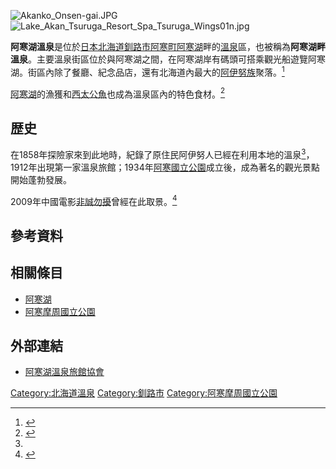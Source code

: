 {{Location map | Japan Hokkaido
| lat_deg = 43 | lat_min = 25 | lat_sec = 57.9 | lat_dir = N
| lon_deg = 144 | lon_min = 05 | lon_sec = 54.0 | lon_dir = E
| label = 阿寒湖溫泉
| position = bottom
| mark = Map pointer.svg
| marksize = 6
| width = 300
| float = right
| caption = 阿寒湖溫泉的位置
| alt = 阿寒湖溫泉的位置
}}
[[File:Akanko_Onsen-gai.JPG|thumb]]
[[File:Lake_Akan_Tsuruga_Resort_Spa_Tsuruga_Wings01n.jpg|thumb]]

'''阿寒湖溫泉'''是位於[[日本|日本]][[北海道|北海道]][[釧路市|釧路市]][[阿寒町|阿寒町]][[阿寒湖|阿寒湖]]畔的[[溫泉|溫泉]]區，也被稱為'''阿寒湖畔溫泉'''。主要溫泉街區位於{{tsl|ja|国道240号|國道240號}}與阿寒湖之間，在阿寒湖岸有碼頭可搭乘觀光船遊覽阿寒湖。街區內除了餐廳、紀念品店，還有北海道內最大的[[阿伊努族|阿伊努族]]聚落。<ref name="阿寒湖溫泉旅館協會">{{Cite web| url=http://akanko-spa.jp/spainfo.html| title=關於阿寒湖溫泉| publisher=阿寒湖溫泉旅館協會| language=ja| accessdate=2016-02-08| archive-url=https://web.archive.org/web/20160206162537/http://akanko-spa.jp/spainfo.html| archive-date=2016-02-06| dead-url=yes}}</ref>

[[阿寒湖|阿寒湖]]的漁獲{{tsl|ja|ヒメマス|姬鱒}}和[[西太公魚|西太公魚]]也成為溫泉區內的特色食材。<ref>{{Cite news| url=http://www.asahi.com/area/hokkaido/articles/MTW20151019011290001.html| title=阿寒湖温泉（釧路市）| date=2015-10-18| author=奈良山雅俊| publisher=朝日新聞| accessdate=2016-02-08| language=ja}}</ref>

== 歴史 ==
在1858年探險家{{tsl|ja|松浦武四郎}}來到此地時，紀錄了原住民阿伊努人已經在利用本地的溫泉<ref name="阿寒湖溫泉旅館協會"/>，1912年出現第一家溫泉旅館；1934年[[阿寒國立公園|阿寒國立公園]]成立後，成為著名的觀光景點開始蓬勃發展。

2009年中國電影[[非誠勿擾|非誠勿擾]]曾經在此取景。<ref>{{Cite web| url=http://www.japanican.com/tw/special/theme/hokkaido_freebus/index.aspx| title=乘坐免費巴士 造訪北海道人氣温泉 阿寒湖温泉| work=JAPANiCAN.com| publisher=[[JTB|JTB]]| accessdate=2016-02-08}}</ref>

== 參考資料 ==
{{Reflist}}

== 相關條目 ==
{{Commonscat|Akanko Onsen}}
* [[阿寒湖|阿寒湖]]
* [[阿寒摩周國立公園|阿寒摩周國立公園]]

== 外部連結 ==
* {{Ja}} [http://akanko-spa.jp/ 阿寒湖溫泉旅館協會]

{{DEFAULTSORT:Akanko Onsen}}
[[Category:北海道溫泉|Category:北海道溫泉]]
[[Category:釧路市|Category:釧路市]]
[[Category:阿寒摩周國立公園|Category:阿寒摩周國立公園]]